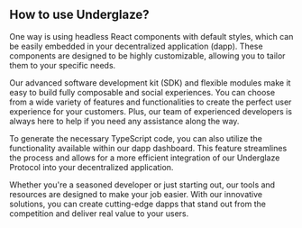 
<Meta title="How to use Underglaze?" />

## How to use Underglaze?

One way is using headless React components with default styles, which can be easily embedded in your decentralized application (dapp). These components are designed to be highly customizable, allowing you to tailor them to your specific needs.

Our advanced software development kit (SDK) and flexible modules make it easy to build fully composable and social experiences. You can choose from a wide variety of features and functionalities to create the perfect user experience for your customers. Plus, our team of experienced developers is always here to help if you need any assistance along the way.

To generate the necessary TypeScript code, you can also utilize the functionality available within our dapp dashboard. This feature streamlines the process and allows for a more efficient integration of our Underglaze Protocol into your decentralized application.

Whether you're a seasoned developer or just starting out, our tools and resources are designed to make your job easier. With our innovative solutions, you can create cutting-edge dapps that stand out from the competition and deliver real value to your users.
